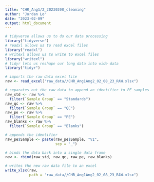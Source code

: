 ```yaml
---
title: "CHR_Ang1/2_20230208_cleaning"
author: "Jordan Lo"
date: "2023-02-09"
output: html_document
---
```


```r
# tidyverse allows us to do our data processing
library("tidyverse")
# readxl allows us to read excel files
library("readxl")
# writexl allows us to write to excel files
library("writexl")
# tidyr lets us reshape our long data into wide data
library("tidyr")
```

```r
# imports the raw data excel file
raw <- read_excel("raw_data//CHR_Ang1Ang2_02_08_23_RAW.xlsx")

# separates out the raw data to append an identifier to PE samples
raw_std <- raw %>%
  filter(`Sample Group` == "Standards")
raw_qc <- raw %>%
  filter(`Sample Group` == "QC")
raw_pe <- raw %>%
  filter(`Sample Group` == "PE")
raw_blanks <- raw %>%
  filter(`Sample Group` == "Blanks") 

# appends the identifier
raw_pe$Sample <- paste(raw_pe$Sample, "V1",
                       sep = "_")

# binds the data back into a single data frame
raw <- rbind(raw_std, raw_qc, raw_pe, raw_blanks)

# writes the new raw data file to an excel
write_xlsx(raw,
           path = "raw_data//CHR_Ang1Ang2_02_08_23_RAW.xlsx")
```

